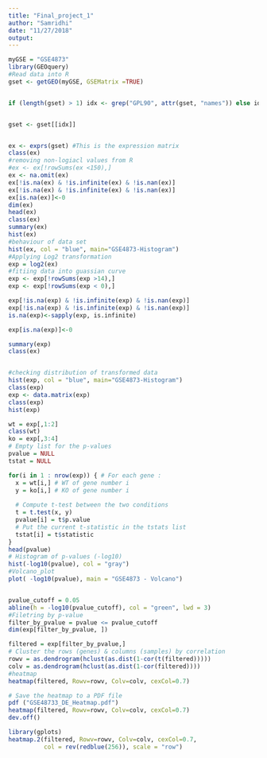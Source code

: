 ```yaml
---
title: "Final_project_1"
author: "Samridhi"
date: "11/27/2018"
output: 
---
```


```r
myGSE = "GSE4873"  
library(GEOquery)
#Read data into R
gset <- getGEO(myGSE, GSEMatrix =TRUE)


if (length(gset) > 1) idx <- grep("GPL90", attr(gset, "names")) else idx <- 1


gset <- gset[[idx]]


ex <- exprs(gset) #This is the expression matrix
class(ex)
#removing non-logiacl values from R
#ex <- ex[!rowSums(ex <150),]
ex <- na.omit(ex)
ex[!is.na(ex) & !is.infinite(ex) & !is.nan(ex)]
ex[!is.na(ex) & !is.infinite(ex) & !is.nan(ex)]
ex[is.na(ex)]<-0
dim(ex)
head(ex)
class(ex)
summary(ex)
hist(ex)
#behaviour of data set
hist(ex, col = "blue", main="GSE4873-Histogram")
#Applying Log2 transformation
exp = log2(ex)
#fitiing data into guassian curve
exp <- exp[!rowSums(exp >14),]
exp <- exp[!rowSums(exp < 0),]

exp[!is.na(exp) & !is.infinite(exp) & !is.nan(exp)]
exp[!is.na(exp) & !is.infinite(exp) & !is.nan(exp)]
is.na(exp)<-sapply(exp, is.infinite)

exp[is.na(exp)]<-0

summary(exp)
class(ex)


#checking distribution of transformed data
hist(exp, col = "blue", main="GSE4873-Histogram")
class(exp)
exp <- data.matrix(exp)
class(exp)
hist(exp)

wt = exp[,1:2]
class(wt)
ko = exp[,3:4]
# Empty list for the p-values
pvalue = NULL 
tstat = NULL

for(i in 1 : nrow(exp)) { # For each gene : 
  x = wt[i,] # WT of gene number i
  y = ko[i,] # KO of gene number i
  
  # Compute t-test between the two conditions
  t = t.test(x, y)
  pvalue[i] = t$p.value
  # Put the current t-statistic in the tstats list
  tstat[i] = t$statistic
}
head(pvalue)
# Histogram of p-values (-log10)
hist(-log10(pvalue), col = "gray")
#Volcano_plot
plot( -log10(pvalue), main = "GSE4873 - Volcano")


pvalue_cutoff = 0.05
abline(h = -log10(pvalue_cutoff), col = "green", lwd = 3)
#Filetring by p-value
filter_by_pvalue = pvalue <= pvalue_cutoff
dim(exp[filter_by_pvalue, ])

filtered = exp[filter_by_pvalue,]
# Cluster the rows (genes) & columns (samples) by correlation
rowv = as.dendrogram(hclust(as.dist(1-cor(t(filtered)))))
colv = as.dendrogram(hclust(as.dist(1-cor(filtered))))
#heatmap
heatmap(filtered, Rowv=rowv, Colv=colv, cexCol=0.7)

# Save the heatmap to a PDF file
pdf ("GSE48733_DE_Heatmap.pdf")
heatmap(filtered, Rowv=rowv, Colv=colv, cexCol=0.7)
dev.off()

library(gplots)
heatmap.2(filtered, Rowv=rowv, Colv=colv, cexCol=0.7,
          col = rev(redblue(256)), scale = "row")
```

